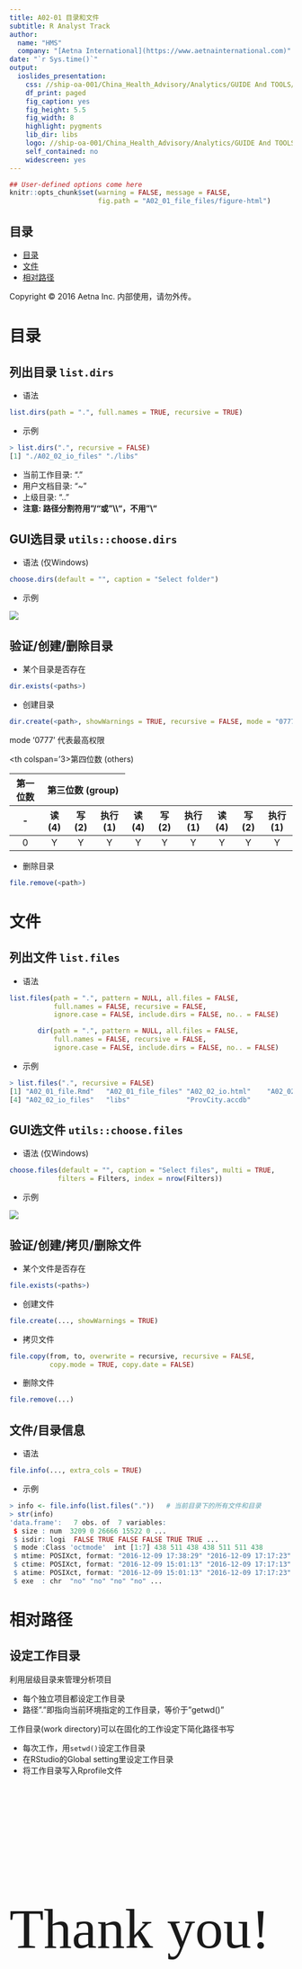 ---
title: A02-01 目录和文件
subtitle: R Analyst Track
author: 
  name: "HMS"
  company: "[Aetna International](https://www.aetnainternational.com)"
date: "`r Sys.time()`"
output: 
  ioslides_presentation: 
    css: //ship-oa-001/China_Health_Advisory/Analytics/GUIDE And TOOLS/css/rdeck_Violet.css
    df_print: paged
    fig_caption: yes
    fig_height: 5.5
    fig_width: 8
    highlight: pygments
    lib_dir: libs
    logo: //ship-oa-001/China_Health_Advisory/Analytics/GUIDE And TOOLS/css/icons/AetnaIcons/Violet.png
    self_contained: no
    widescreen: yes
---

```{r setup, include=FALSE}
## User-defined options come here
knitr::opts_chunk$set(warning = FALSE, message = FALSE, 
                      fig.path = "A02_01_file_files/figure-html")
```

## 目录

- [目录](#3)
- [文件](#6)
- [相对路径](#12)

<p class="footer">Copyright © 2016 Aetna Inc. <span class="cranberry">内部使用，请勿外传。</span></p>


# 目录

## 列出目录 `list.dirs`

- 语法

```r
list.dirs(path = ".", full.names = TRUE, recursive = TRUE)
```

- 示例

```r
> list.dirs(".", recursive = FALSE)
[1] "./A02_02_io_files" "./libs" 
```

- 当前工作目录: "."
- 用户文档目录: "~"
- 上级目录: ".."
- **注意: 路径分割符用"/"或"\\\\"，不用"\\"**

## GUI选目录 `utils::choose.dirs`

- 语法 (仅Windows)

```r
choose.dirs(default = "", caption = "Select folder")
```

- 示例

![](A02_01_file_files/figure-html/choose_dir.png)

## 验证/创建/删除目录 {.smaller}

- 某个目录是否存在

```r
dir.exists(<paths>)
```

- 创建目录

```r
dir.create(<path>, showWarnings = TRUE, recursive = FALSE, mode = "0777")
```

mode '0777' 代表最高权限

<table class="rmdtable">
<thead>
<tr><th>第一位数</th><th colspan='3>第二位数 (owner)</th><th colspan='3>第三位数 (group)</th><th colspan='3>第四位数 (others)</th>
<tr><th>-</th><th>读(4)</th><th>写(2)</th><th>执行(1)</th><th>读(4)</th><th>写(2)</th><th>执行(1)</th><th>读(4)</th><th>写(2)</th><th>执行(1)</th></tr>
</thead>
<tbody align='center'><tr><td>0</td><td>Y</td><td>Y</td><td>Y</td><td>Y</td><td>Y</td><td>Y</td><td>Y</td><td>Y</td><td>Y</td></tr></tbody>
</table>

- 删除目录

```r
file.remove(<path>)
```

# 文件

## 列出文件 `list.files`

- 语法

```r
list.files(path = ".", pattern = NULL, all.files = FALSE,
           full.names = FALSE, recursive = FALSE,
           ignore.case = FALSE, include.dirs = FALSE, no.. = FALSE)

       dir(path = ".", pattern = NULL, all.files = FALSE,
           full.names = FALSE, recursive = FALSE,
           ignore.case = FALSE, include.dirs = FALSE, no.. = FALSE)
```

- 示例

```r
> list.files(".", recursive = FALSE)
[1] "A02_01_file.Rmd"   "A02_01_file_files" "A02_02_io.html"    "A02_02_io.Rmd" 
[4] "A02_02_io_files"   "libs"              "ProvCity.accdb"
```

## GUI选文件 `utils::choose.files`

- 语法 (仅Windows)

```r
choose.files(default = "", caption = "Select files", multi = TRUE, 
            filters = Filters, index = nrow(Filters))
```

- 示例

![](A02_01_file_files/figure-html/choose_file.png)


## 验证/创建/拷贝/删除文件

- 某个文件是否存在

```r
file.exists(<paths>)
```

- 创建文件

```r
file.create(..., showWarnings = TRUE)
```

- 拷贝文件

```r
file.copy(from, to, overwrite = recursive, recursive = FALSE,
          copy.mode = TRUE, copy.date = FALSE)
```

- 删除文件

```r
file.remove(...)
```

## 文件/目录信息

- 语法

```r
file.info(..., extra_cols = TRUE)
```

- 示例

```r
> info <- file.info(list.files("."))   # 当前目录下的所有文件和目录
> str(info)
'data.frame':	7 obs. of  7 variables:
 $ size : num  3209 0 26666 15522 0 ...
 $ isdir: logi  FALSE TRUE FALSE FALSE TRUE TRUE ...
 $ mode :Class 'octmode'  int [1:7] 438 511 438 438 511 511 438
 $ mtime: POSIXct, format: "2016-12-09 17:38:29" "2016-12-09 17:17:23" ...
 $ ctime: POSIXct, format: "2016-12-09 15:01:13" "2016-12-09 17:17:13" ...
 $ atime: POSIXct, format: "2016-12-09 15:01:13" "2016-12-09 17:17:23" ...
 $ exe  : chr  "no" "no" "no" "no" ...
```
# 相对路径

## 设定工作目录

利用层级目录来管理分析项目

- 每个独立项目都设定工作目录
- 路径"."即指向当前环境指定的工作目录，等价于"getwd()"

工作目录(work directory)可以在固化的工作设定下简化路径书写

- 每次工作，用`setwd()`设定工作目录
- 在RStudio的Global setting里设定工作目录
- 将工作目录写入Rprofile文件

## {.teal}

<p style="font-size:100px;font-family:'Arial Black'"><br/>Thank you! </p>
